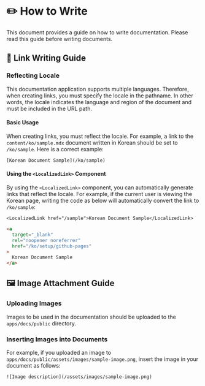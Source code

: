 # ✏️ How to Write

This document provides a guide on how to write documentation. Please read this guide before writing documents.

## 🔗 Link Writing Guide

### Reflecting Locale

This documentation application supports multiple languages. Therefore, when creating links, you must specify the locale in the pathname.
In other words, the locale indicates the language and region of the document and must be included in the URL path.

#### Basic Usage

When creating links, you must reflect the locale.
For example, a link to the `content/ko/sample.mdx` document written in Korean should be set to `/ko/sample`.
Here is a correct example:

```mdx
[Korean Document Sample](/ko/sample)
```

#### Using the `<LocalizedLink>` Component

By using the `<LocalizedLink>` component, you can automatically generate links that reflect the locale.
For example, if the current user is viewing the Korean page, writing the code as below
will automatically convert the link to `/ko/sample`:

```mdx filename="link-usage.mdx"
<LocalizedLink href="/sample">Korean Document Sample</LocalizedLink>
```

```html filename="rendered-link.html"
<a
  target="_blank"
  rel="noopener noreferrer"
  href="/ko/setup/github-pages"
>
  Korean Document Sample
</a>
```

## 🖼️ Image Attachment Guide

### Uploading Images

Images to be used in the documentation should be uploaded to the `apps/docs/public` directory.

### Inserting Images into Documents

For example, if you uploaded an image to `apps/docs/public/assets/images/sample-image.png`,
insert the image in your document as follows:

```mdx filename="image-usage.mdx"
![Image description](/assets/images/sample-image.png)
```